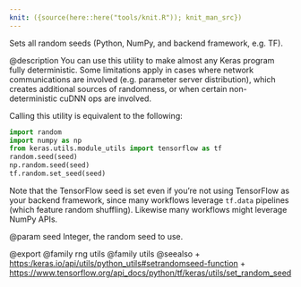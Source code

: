 ```yaml
---
knit: ({source(here::here("tools/knit.R")); knit_man_src})
---
```

Sets all random seeds (Python, NumPy, and backend framework, e.g. TF).

@description
You can use this utility to make almost any Keras program fully
deterministic. Some limitations apply in cases where network communications
are involved (e.g. parameter server distribution), which creates additional
sources of randomness, or when certain non-deterministic cuDNN ops are
involved.

Calling this utility is equivalent to the following:

```python
import random
import numpy as np
from keras.utils.module_utils import tensorflow as tf
random.seed(seed)
np.random.seed(seed)
tf.random.set_seed(seed)
```

Note that the TensorFlow seed is set even if you're not using TensorFlow
as your backend framework, since many workflows leverage `tf.data`
pipelines (which feature random shuffling). Likewise many workflows
might leverage NumPy APIs.

@param seed
Integer, the random seed to use.

@export
@family rng utils
@family utils
@seealso
+ <https:/keras.io/api/utils/python_utils#setrandomseed-function>
+ <https://www.tensorflow.org/api_docs/python/tf/keras/utils/set_random_seed>
